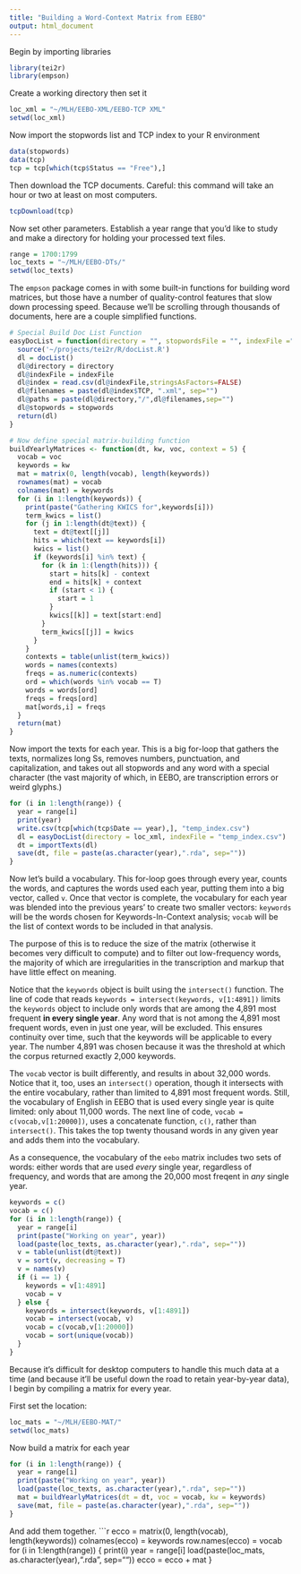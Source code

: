 ```yaml
---
title: "Building a Word-Context Matrix from EEBO"
output: html_document
---
```


Begin by importing libraries
```r
library(tei2r)
library(empson)
```

Create a working directory then set it
```r
loc_xml = "~/MLH/EEBO-XML/EEBO-TCP XML"
setwd(loc_xml)
```
Now import the stopwords list and TCP index to your R environment
```r
data(stopwords)
data(tcp)
tcp = tcp[which(tcp$Status == "Free"),]
```


Then download the TCP documents. Careful: this command will take an hour or two at least on most computers.
```r
tcpDownload(tcp)
```

Now set other parameters. Establish a year range that you'd like to study and make a directory for holding your processed text files.
```r
range = 1700:1799
loc_texts = "~/MLH/EEBO-DTs/"
setwd(loc_texts)
```

The `empson` package comes in with some built-in functions for building word matrices, but those have a number of quality-control features that slow down processing speed. Because we'll be scrolling through thousands of documents, here are a couple simplified functions.
```r
# Special Build Doc List Function
easyDocList = function(directory = "", stopwordsFile = "", indexFile ="") {
  source('~/projects/tei2r/R/docList.R')
  dl = docList()
  dl@directory = directory
  dl@indexFile = indexFile
  dl@index = read.csv(dl@indexFile,stringsAsFactors=FALSE)
  dl@filenames = paste(dl@index$TCP, ".xml", sep="")
  dl@paths = paste(dl@directory,"/",dl@filenames,sep="")
  dl@stopwords = stopwords
  return(dl)
}

# Now define special matrix-building function
buildYearlyMatrices <- function(dt, kw, voc, context = 5) {
  vocab = voc
  keywords = kw
  mat = matrix(0, length(vocab), length(keywords))
  rownames(mat) = vocab
  colnames(mat) = keywords
  for (i in 1:length(keywords)) {
    print(paste("Gathering KWICS for",keywords[i]))
    term_kwics = list()
    for (j in 1:length(dt@text)) {
      text = dt@text[[j]]
      hits = which(text == keywords[i])
      kwics = list()
      if (keywords[i] %in% text) {
        for (k in 1:(length(hits))) {
          start = hits[k] - context
          end = hits[k] + context
          if (start < 1) {
            start = 1
          }
          kwics[[k]] = text[start:end]
        }
        term_kwics[[j]] = kwics
      }
    }
    contexts = table(unlist(term_kwics))
    words = names(contexts)
    freqs = as.numeric(contexts)
    ord = which(words %in% vocab == T)
    words = words[ord]
    freqs = freqs[ord]
    mat[words,i] = freqs
  }
  return(mat)
}
```



Now import the texts for each year. This is a big for-loop that gathers the texts, normalizes long Ss, removes numbers, punctuation, and capitalization, and takes out all stopwords and any word with a special character (the vast majority of which, in EEBO, are transcription errors or weird glyphs.)
```r
for (i in 1:length(range)) {
  year = range[i]
  print(year)
  write.csv(tcp[which(tcp$Date == year),], "temp_index.csv")
  dl = easyDocList(directory = loc_xml, indexFile = "temp_index.csv")
  dt = importTexts(dl)
  save(dt, file = paste(as.character(year),".rda", sep=""))
}
```

Now let's build a vocabulary. This for-loop goes through every year, counts the words, and captures the words used each year, putting them into a big vector, called `v`. Once that vector is complete, the vocabulary for each year was blended into the previous years' to create two smaller vectors: `keywords` will be the words chosen for Keywords-In-Context analysis; `vocab` will be the list of context words to be included in that analysis.

The purpose of this is to reduce the size of the matrix (otherwise it becomes very difficult to compute) and to filter out low-frequency words, the majority of which are irregularities in the transcription and markup that have little effect on meaning.

Notice that the `keywords` object is built using the `intersect()` function. The line of code that reads `keywords = intersect(keywords, v[1:4891])` limits the `keywords` object to include only words that are among the 4,891 most frequent **in every single year**. Any word that is not among the 4,891 most frequent words, even in just one year, will be excluded. This ensures continuity over time, such that the keywords will be applicable to every year. The number 4,891 was chosen because it was the threshold at which the corpus returned exactly 2,000 keywords.

The `vocab` vector is built differently, and results in about 32,000 words. Notice that it, too, uses an `intersect()` operation, though it intersects with the entire vocabulary, rather than limited to 4,891 most frequent words. Still, the vocabulary of English in EEBO that is used every single year is quite limited: only about 11,000 words. The next line of code, `vocab = c(vocab,v[1:20000])`, uses a concatenate function, `c()`, rather than `intersect()`. This takes the top twenty thousand words in any given year and adds them into the vocabulary.

As a consequence, the vocabulary of the `eebo` matrix includes two sets of words: either words that are used *every* single year, regardless of frequency, and words that are among the 20,000 most freqent in *any* single year.
```r
keywords = c()
vocab = c()
for (i in 1:length(range)) {
  year = range[i]
  print(paste("Working on year", year))
  load(paste(loc_texts, as.character(year),".rda", sep=""))
  v = table(unlist(dt@text))
  v = sort(v, decreasing = T)
  v = names(v)
  if (i == 1) {
    keywords = v[1:4891]
    vocab = v
  } else {
    keywords = intersect(keywords, v[1:4891])
    vocab = intersect(vocab, v)
    vocab = c(vocab,v[1:20000])
    vocab = sort(unique(vocab))
  }
}
```

Because it's difficult for desktop computers to handle this much data at a time (and because it'll be useful down the road to retain year-by-year data), I begin by compiling a matrix for every year.

First set the location:

```r
loc_mats = "~/MLH/EEBO-MAT/"
setwd(loc_mats)
```

Now build a matrix for each year
```r
for (i in 1:length(range)) {
  year = range[i]
  print(paste("Working on year", year))
  load(paste(loc_texts, as.character(year),".rda", sep=""))
  mat = buildYearlyMatrices(dt = dt, voc = vocab, kw = keywords)
  save(mat, file = paste(as.character(year),".rda", sep=""))
}
```

And add them together.
```r
ecco = matrix(0, length(vocab), length(keywords))
colnames(ecco) = keywords
row.names(ecco) = vocab
for (i in 1:length(range)) {
  print(i)
  year = range[i]
  load(paste(loc_mats, as.character(year),".rda", sep=""))
  ecco = ecco + mat
}
